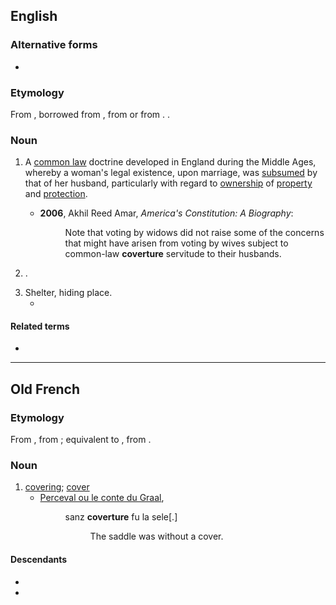 ==English==
{{wikipedia}}

===Alternative forms===
* {{alter|en|couverture}}

===Etymology===
From {{inh|en|enm|-}}, borrowed from {{der|en|fro|coverture}}, from {{m|fro|covrir||to cover}} or from {{der|en|LL.|coopertura}}. {{doublet|en|couverture}}.

===Noun===
{{en-noun|~}}

# {{lb|en|legal|historical}} A [[common law]] doctrine developed in England during the Middle Ages, whereby a woman's legal existence, upon marriage, was [[subsume]]d by that of her husband, particularly with regard to [[ownership]] of [[property]] and [[protection]].
#* '''2006''', Akhil Reed Amar, ''America's Constitution: A Biography'':
#*: Note that voting by widows did not raise some of the concerns that might have arisen from voting by wives subject to common-law '''coverture''' servitude to their husbands.
# {{alternative spelling of|en|couverture}}.
# Shelter, hiding place.
#*{{RQ:Shakespeare Much Ado About Nothing|3|1|text=URSULA. The pleasant'st angling is to see the fish<br>Cut with her golden oars the silver stream,<br>And greedily devour the treacherous bait:<br>So angle we for Beatrice; who even now<br>Is couched in the woodbine '''coverture'''.}}

====Related terms====
* {{l|en|feme covert}}

----

==Old French==

===Etymology===
From {{inh|fro|LL.|coopertūra}}, from {{inh|fro|la|coopertus}}; equivalent to {{suffix|fro|covert|ure}}, from {{m|fro|covrir||to cover}}.

===Noun===
{{fro-noun|f}}

# [[covering]]; [[cover]]
#* [[s:fr:Perceval ou le conte du Graal|Perceval ou le conte du Graal]], {{w|Christian of Troyes}}
#*: sanz '''coverture''' fu la sele[.]
#*:: The saddle was without a cover.

====Descendants====
* {{desc|en|coverture}}
* {{desc|fr|couverture}}